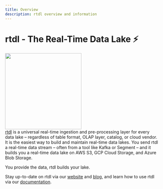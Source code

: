 ```yaml
---
title: Overview
description: rtdl overview and information
---
```


# rtdl - The Real-Time Data Lake ⚡️
<img src="/docs/assets/images/rtdl-logo.png" height="250px" width="250px"></img>  
[rtdl](https://rtdl.io) is a universal real-time ingestion and pre-processing layer for every 
data lake – regardless of table format, OLAP layer, catalog, or cloud vendor. It is the easiest 
way to build and maintain real-time data lakes. You send rtdl a real-time data stream – often 
from a tool like Kafka or Segment – and it builds you a real-time data lake on AWS S3, GCP Cloud 
Storage, and Azure Blob Storage.  
  
You provide the data, rtdl builds your lake.  
  
Stay up-to-date on rtdl via our [website](https://rtdl.io/) and [blog](https://rtdl.io/blog/), 
and learn how to use rtdl via our [documentation](https://rtdl.io/docs/).
